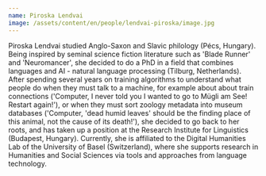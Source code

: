 ```yaml
---
name: Piroska Lendvai
image: /assets/content/en/people/lendvai-piroska/image.jpg
---
```

Piroska Lendvai studied Anglo-Saxon and Slavic philology (Pécs, Hungary). Being inspired by seminal science fiction literature such as 'Blade Runner' and 'Neuromancer', she decided to do a PhD in a field that combines languages and AI - natural language processing (Tilburg, Netherlands). After spending several years on training algorithms to understand what people do when they must talk to a machine, for example about about train connections ('Computer, I never told you I wanted to go to Mügli am See! Restart again!'), or when they must sort zoology metadata into museum databases ('Computer, 'dead humid leaves' should be the finding place of this animal, not the cause of its death!'), she decided to go back to her roots, and has taken up a position at the Research Institute for Linguistics (Budapest, Hungary). Currently, she is affiliated to the Digital Humanities Lab of the University of Basel (Switzerland), where she supports research in Humanities and Social Sciences via tools and approaches from language technology.
